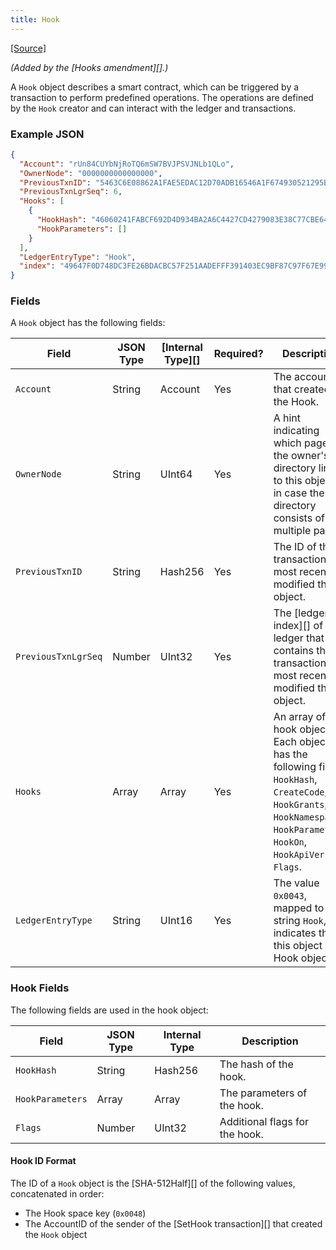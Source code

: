 ```yaml
---
title: Hook
---
```

[\[Source\]](https://github.com/ripple/rippled/blob/master/src/ripple/protocol/impl/LedgerFormats.cpp#L157-L170)

_(Added by the \[Hooks amendment]\[].)_

A `Hook` object describes a smart contract, which can be triggered by a transaction to perform predefined operations. The operations are defined by the `Hook` creator and can interact with the ledger and transactions.

### Example JSON

```json
{
  "Account": "rUn84CUYbNjRoTQ6mSW7BVJPSVJNLb1QLo",
  "OwnerNode": "0000000000000000",
  "PreviousTxnID": "5463C6E08862A1FAE5EDAC12D70ADB16546A1F674930521295BC082494B62924",
  "PreviousTxnLgrSeq": 6,
  "Hooks": [
    {
      "HookHash": "46060241FABCF692D4D934BA2A6C4427CD4279083E38C77CBE642243E43BE291",
      "HookParameters": []
    }
  ],
  "LedgerEntryType": "Hook",
  "index": "49647F0D748DC3FE26BDACBC57F251AADEFFF391403EC9BF87C97F67E9977FB0"
}
```

### Fields

A `Hook` object has the following fields:

| Field               | JSON Type | \[Internal Type]\[] | Required? | Description                                                                                                                                                                     |
| ------------------- | --------- | ------------------- | --------- | ------------------------------------------------------------------------------------------------------------------------------------------------------------------------------- |
| `Account`           | String    | Account             | Yes       | The account that created the Hook.                                                                                                                                              |
| `OwnerNode`         | String    | UInt64              | Yes       | A hint indicating which page of the owner's directory links to this object, in case the directory consists of multiple pages.                                                   |
| `PreviousTxnID`     | String    | Hash256             | Yes       | The ID of the transaction that most recently modified this object.                                                                                                              |
| `PreviousTxnLgrSeq` | Number    | UInt32              | Yes       | The \[ledger index]\[] of the ledger that contains the transaction that most recently modified this object.                                                                     |
| `Hooks`             | Array     | Array               | Yes       | An array of hook objects. Each object has the following fields: `HookHash`, `CreateCode`, `HookGrants`, `HookNamespace`, `HookParameters`, `HookOn`, `HookApiVersion`, `Flags`. |
| `LedgerEntryType`   | String    | UInt16              | Yes       | The value `0x0043`, mapped to the string `Hook`, indicates that this object is a Hook object.                                                                                   |

### Hook Fields

The following fields are used in the hook object:

| Field            | JSON Type | Internal Type | Description                    |
| ---------------- | --------- | ------------- | ------------------------------ |
| `HookHash`       | String    | Hash256       | The hash of the hook.          |
| `HookParameters` | Array     | Array         | The parameters of the hook.    |
| `Flags`          | Number    | UInt32        | Additional flags for the hook. |

#### Hook ID Format

The ID of a `Hook` object is the \[SHA-512Half]\[] of the following values, concatenated in order:

* The Hook space key (`0x0048`)
* The AccountID of the sender of the \[SetHook transaction]\[] that created the `Hook` object
